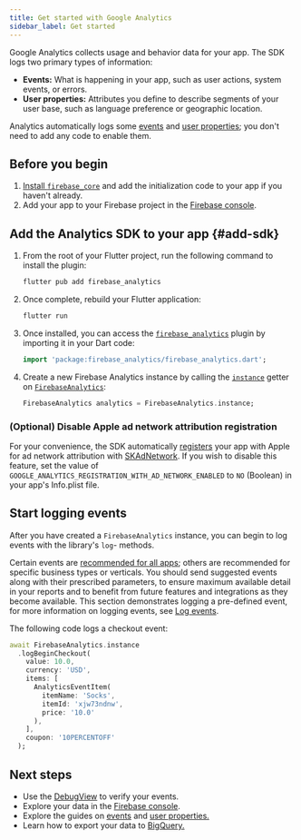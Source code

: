 ```yaml
---
title: Get started with Google Analytics
sidebar_label: Get started
---
```


Google Analytics collects usage and behavior data for your app. The SDK
logs two primary types of information:

* **Events:** What is happening in your app, such as user actions, system
  events, or errors.
* **User properties:** Attributes you define to describe segments of your
  user base, such as language preference or geographic location.

Analytics automatically logs some
[events](https://support.google.com/firebase/answer/6317485) and
[user properties](https://support.google.com/firebase/answer/6317486);
you don't need to add any code to enable them.

## Before you begin

1. [Install `firebase_core`](../overview.mdx) and add the initialization code
   to your app if you haven't already.
1. Add your app to your Firebase project in the <a href="https://console.firebase.google.com/">Firebase console</a>.

## Add the Analytics SDK to your app {#add-sdk}

1.  From the root of your Flutter project, run the following command to install the plugin:

    ```bash {5}
    flutter pub add firebase_analytics
    ```

1.  Once complete, rebuild your Flutter application:

    ```bash
    flutter run
    ```

1.  Once installed, you can access the [`firebase_analytics`](!firebase_analytics)
    plugin by importing it in your Dart code:

    ```dart
    import 'package:firebase_analytics/firebase_analytics.dart';
    ```

1.  Create a new Firebase Analytics instance by calling the
    [`instance`](!firebase_analytics.FirebaseAnalytics.instance) getter on
    [`FirebaseAnalytics`](!firebase_auth.FirebaseAnalytics):

    ```dart
    FirebaseAnalytics analytics = FirebaseAnalytics.instance;
    ```


### (Optional) Disable Apple ad network attribution registration

For your convenience, the SDK automatically
[registers](//developer.apple.com/documentation/storekit/skadnetwork/2943654-registerappforadnetworkattributi)
your app with Apple for ad network attribution with
[SKAdNetwork](//developer.apple.com/documentation/storekit/skadnetwork).
If you wish to disable this feature, set the value of
`GOOGLE_ANALYTICS_REGISTRATION_WITH_AD_NETWORK_ENABLED` to `NO` (Boolean) in
your app's Info.plist file.


## Start logging events

After you have created a `FirebaseAnalytics` instance, you can begin to log
events with the library's `log`- methods.

Certain events are
[recommended for all apps](https://support.google.com/firebase/answer/6317498?ref_topic=6317484);
others are recommended for specific business types or verticals. You should send
suggested events along with their prescribed parameters, to ensure maximum
available detail in your reports and to benefit from future features and
integrations as they become available. This section demonstrates logging a
pre-defined event, for more information on logging events, see
[Log events](events).

The following code logs a checkout event:

```dart
await FirebaseAnalytics.instance
  .logBeginCheckout(
    value: 10.0,
    currency: 'USD',
    items: [
      AnalyticsEventItem(
        itemName: 'Socks',
        itemId: 'xjw73ndnw',
        price: '10.0'
      ),
    ],
    coupon: '10PERCENTOFF'
  );
```

## Next steps

* Use the [DebugView](debugview) to verify your events.
* Explore your data in the [Firebase console](https://console.firebase.google.com/project/_/analytics/).
* Explore the guides on [events](events) and
  [user properties.](user-properties?platform)
* Learn how to export your data to [BigQuery.](https://support.google.com/firebase/answer/7030014?hl=en&ref_topic=7029512)
